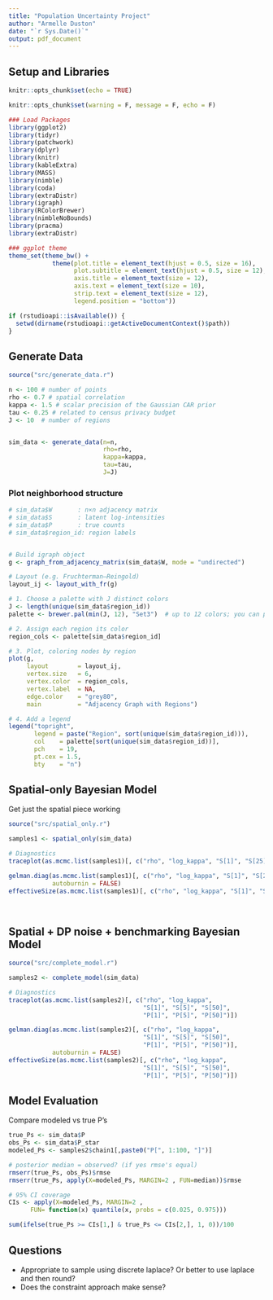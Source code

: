 ```yaml
---
title: "Population Uncertainty Project"
author: "Armelle Duston"
date: "`r Sys.Date()`"
output: pdf_document
---
```


## Setup and Libraries

```r
knitr::opts_chunk$set(echo = TRUE)

knitr::opts_chunk$set(warning = F, message = F, echo = F)

### Load Packages 
library(ggplot2)
library(tidyr)
library(patchwork)
library(dplyr)
library(knitr)
library(kableExtra)
library(MASS)
library(nimble)
library(coda)
library(extraDistr)
library(igraph)
library(RColorBrewer)
library(nimbleNoBounds)
library(pracma)
library(extraDistr)

### ggplot theme
theme_set(theme_bw() +
            theme(plot.title = element_text(hjust = 0.5, size = 16),
                  plot.subtitle = element_text(hjust = 0.5, size = 12),
                  axis.title = element_text(size = 12),
                  axis.text = element_text(size = 10),
                  strip.text = element_text(size = 12),
                  legend.position = "bottom"))

if (rstudioapi::isAvailable()) {
  setwd(dirname(rstudioapi::getActiveDocumentContext()$path))
}
```


## Generate Data

```r

source("src/generate_data.r")

n <- 100 # number of points
rho <- 0.7 # spatial correlation       
kappa <- 1.5 # scalar precision of the Gaussian CAR prior
tau <- 0.25 # related to census privacy budget     
J <- 10  # number of regions


sim_data <- generate_data(n=n, 
                          rho=rho, 
                          kappa=kappa, 
                          tau=tau,
                          J=J)


```

### Plot neighborhood structure

```r

# sim_data$W       : n×n adjacency matrix
# sim_data$S       : latent log-intensities
# sim_data$P       : true counts
# sim_data$region_id: region labels  


# Build igraph object
g <- graph_from_adjacency_matrix(sim_data$W, mode = "undirected")

# Layout (e.g. Fruchterman–Reingold)
layout_ij <- layout_with_fr(g)

# 1. Choose a palette with J distinct colors
J <- length(unique(sim_data$region_id))
palette <- brewer.pal(min(J, 12), "Set3")  # up to 12 colors; you can pick another brewer palette

# 2. Assign each region its color
region_cols <- palette[sim_data$region_id]

# 3. Plot, coloring nodes by region
plot(g, 
     layout        = layout_ij,
     vertex.size   = 6,
     vertex.color  = region_cols,
     vertex.label  = NA,
     edge.color    = "grey80",
     main          = "Adjacency Graph with Regions")

# 4. Add a legend
legend("topright",
       legend = paste("Region", sort(unique(sim_data$region_id))),
       col    = palette[sort(unique(sim_data$region_id))],
       pch    = 19,
       pt.cex = 1.5,
       bty    = "n")


```



## Spatial-only Bayesian Model

Get just the spatial piece working

```r

source("src/spatial_only.r")

samples1 <- spatial_only(sim_data)

# Diagnostics
traceplot(as.mcmc.list(samples1)[, c("rho", "log_kappa", "S[1]", "S[25]", "S[50]")])

gelman.diag(as.mcmc.list(samples1)[, c("rho", "log_kappa", "S[1]", "S[25]", "S[50]")], 
            autoburnin = FALSE)
effectiveSize(as.mcmc.list(samples1)[, c("rho", "log_kappa", "S[1]", "S[25]", "S[50]")])
  
  
```


## Spatial + DP noise + benchmarking Bayesian Model

```r

source("src/complete_model.r")

samples2 <- complete_model(sim_data)

# Diagnostics
traceplot(as.mcmc.list(samples2)[, c("rho", "log_kappa", 
                                     "S[1]", "S[5]", "S[50]", 
                                     "P[1]", "P[5]", "P[50]")])

gelman.diag(as.mcmc.list(samples2)[, c("rho", "log_kappa", 
                                     "S[1]", "S[5]", "S[50]", 
                                     "P[1]", "P[5]", "P[50]")], 
            autoburnin = FALSE)
effectiveSize(as.mcmc.list(samples2)[, c("rho", "log_kappa", 
                                     "S[1]", "S[5]", "S[50]", 
                                     "P[1]", "P[5]", "P[50]")])

```


## Model Evaluation 

Compare modeled vs true P's

```r

true_Ps <- sim_data$P
obs_Ps <- sim_data$P_star
modeled_Ps <- samples2$chain1[,paste0("P[", 1:100, "]")]

# posterior median = observed? (if yes rmse's equal)
rmserr(true_Ps, obs_Ps)$rmse
rmserr(true_Ps, apply(X=modeled_Ps, MARGIN=2 , FUN=median))$rmse

# 95% CI coverage
CIs <- apply(X=modeled_Ps, MARGIN=2 , 
      FUN= function(x) quantile(x, probs = c(0.025, 0.975))) 

sum(ifelse(true_Ps >= CIs[1,] & true_Ps <= CIs[2,], 1, 0))/100


```



## Questions
- Appropriate to sample using discrete laplace? Or better to use laplace and then round? 
- Does the constraint approach make sense? 
